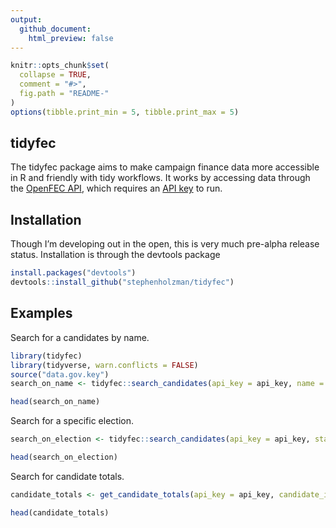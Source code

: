```yaml
---
output:
  github_document:
    html_preview: false
---
```


```r
knitr::opts_chunk$set(
  collapse = TRUE,
  comment = "#>",
  fig.path = "README-"
)
options(tibble.print_min = 5, tibble.print_max = 5)
```

## tidyfec

The tidyfec package aims to make campaign finance data more accessible in R and friendly with tidy workflows. It works by accessing data through the [OpenFEC API](https://api.open.fec.gov/developers/), which requires an [API key](https://api.data.gov/signup/) to run.

## Installation

Though I'm developing out in the open, this is very much pre-alpha release status. Installation is through the devtools package

```r
install.packages("devtools")
devtools::install_github("stephenholzman/tidyfec")
```

## Examples
Search for a candidates by name.

```r
library(tidyfec)
library(tidyverse, warn.conflicts = FALSE)
source("data.gov.key")
search_on_name <- tidyfec::search_candidates(api_key = api_key, name = "Obama", data_structure = "tidy")

head(search_on_name)

```

Search for a specific election.

```r
search_on_election <- tidyfec::search_candidates(api_key = api_key, state = "VA", district = "05", office = "H", election_year = "2018", data_structure = "tidy")

head(search_on_election)
```

Search for candidate totals.

```r
candidate_totals <- get_candidate_totals(api_key = api_key, candidate_ids = search_on_election$candidate_id, data_structure = "tidy")

head(candidate_totals)
```

